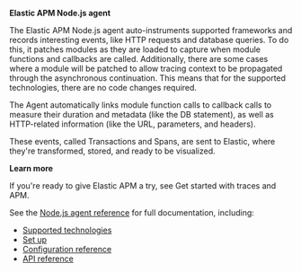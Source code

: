 
**Elastic APM Node.js agent**

The Elastic APM Node.js agent auto-instruments supported frameworks and records interesting events,
like HTTP requests and database queries. To do this, it patches modules as they are loaded to capture when module functions and callbacks are called. Additionally, there are some cases where a module will be patched to allow tracing context to be propagated through the asynchronous continuation.
This means that for the supported technologies, there are no code changes required.

The Agent automatically links module function calls to callback calls to measure their duration and metadata (like the DB statement),
as well as HTTP-related information (like the URL, parameters, and headers).

These events, called Transactions and Spans, are sent to Elastic, where they're transformed, stored, and ready to be visualized.

**Learn more**

If you're ready to give Elastic APM a try, see <DocLink slug="/serverless/observability/apm-get-started">Get started with traces and APM</DocLink>.

See the [Node.js agent reference](((apm-node-ref))/intro.html) for full documentation, including:

* [Supported technologies](((apm-node-ref))/supported-technologies.html)
* [Set up](((apm-node-ref))/set-up.html)
* [Configuration reference](((apm-node-ref))/advanced-setup.html)
* [API reference](((apm-node-ref))/api.html)


<APMAgentWarning />